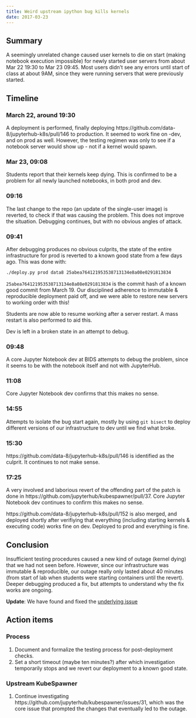 ```yaml
---
title: Weird upstream ipython bug kills kernels
date: 2017-03-23
---
```


## Summary ##

A seemingly unrelated change caused user kernels to die on start (making notebook execution impossible) for newly started user servers from about Mar 22 19:30 to Mar 23 09:45. Most users didn't see any errors until start of class at about 9AM, since they were running servers that were previously started.

## Timeline ##

### March 22, around 19:30 ###
A deployment is performed, finally deploying https://github.com/data-8/jupyterhub-k8s/pull/146 to production. It seemed to work fine on -dev, and on prod as well. However, the testing regimen was only to see if a notebook server would show up - not if a kernel would spawn.

### Mar 23, 09:08  ###
Students report that their kernels keep dying. This is confirmed to be a problem for all newly launched notebooks, in both prod and dev.

### 09:16 ###

The last change to the repo (an update of the single-user image) is reverted, to check if that was causing the problem. This does not improve the situation. Debugging continues, but with no obvious angles of attack.

### 09:41 ###
After debugging produces no obvious culprits, the state of the entire infrastructure for prod is reverted to a known good state from a few days ago. This was done with:

```bash
./deploy.py prod data8 25abea764121953538713134e8a08e0291813834
```

`25abea764121953538713134e8a08e0291813834` is the commit hash of a known good commit from March 19. Our disciplined adherence to immutable & reproducible deployment paid off, and we were able to restore new servers to working order with this!

Students are now able to resume working after a server restart. A mass restart is also performed to aid this.

Dev is left in a broken state in an attempt to debug.

### 09:48  ###
A core Jupyter Notebook dev at BIDS attempts to debug the problem, since it seems to be with the notebook itself and not with JupyterHub.

### 11:08 ###
Core Jupyter Notebook dev confirms that this makes no sense.

### 14:55  ###
Attempts to isolate the bug start again, mostly by using `git bisect` to deploy different versions of our infrastructure to dev until we find what broke.

### 15:30 ###
https://github.com/data-8/jupyterhub-k8s/pull/146 is identified as the culprit. It continues to not make sense.

### 17:25 ###
A very involved and laborious revert of the offending part of the patch is done in https://github.com/jupyterhub/kubespawner/pull/37. Core Jupyter Notebook dev continues to confirm this makes no sense.

https://github.com/data-8/jupyterhub-k8s/pull/152 is also merged, and deployed shortly after verifiying that everything (including starting kernels & executing code) works fine on dev. Deployed to prod and everything is fine.

## Conclusion ##

Insufficient testing procedures caused a new kind of outage (kernel dying) that we had not seen before. However, since our infrastructure was immutable & reproducible, our outage really only lasted about 40 minutes (from start of lab when students were starting containers until the revert). Deeper debugging produced a fix, but attempts to understand why the fix works are ongoing.

**Update**: We have found and fixed the [underlying issue](https://github.com/ipython/ipykernel/pull/233)

## Action items ##

### Process ###

1. Document and formalize the testing process for post-deployment checks.
2. Set a short timeout (maybe ten minutes?) after which investigation temporarily stops and we revert our deployment to a known good state.

### Upstream KubeSpawner ###

1. Continue investigating https://github.com/jupyterhub/kubespawner/issues/31, which was the core issue that prompted the changes that eventually led to the outage.
